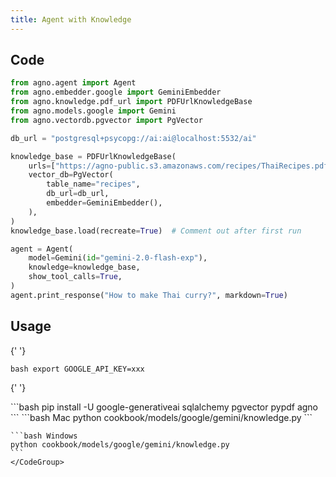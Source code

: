 ```yaml
---
title: Agent with Knowledge
---
```


## Code

```python cookbook/models/google/gemini/knowledge.py
from agno.agent import Agent
from agno.embedder.google import GeminiEmbedder
from agno.knowledge.pdf_url import PDFUrlKnowledgeBase
from agno.models.google import Gemini
from agno.vectordb.pgvector import PgVector

db_url = "postgresql+psycopg://ai:ai@localhost:5532/ai"

knowledge_base = PDFUrlKnowledgeBase(
    urls=["https://agno-public.s3.amazonaws.com/recipes/ThaiRecipes.pdf"],
    vector_db=PgVector(
        table_name="recipes",
        db_url=db_url,
        embedder=GeminiEmbedder(),
    ),
)
knowledge_base.load(recreate=True)  # Comment out after first run

agent = Agent(
    model=Gemini(id="gemini-2.0-flash-exp"),
    knowledge=knowledge_base,
    show_tool_calls=True,
)
agent.print_response("How to make Thai curry?", markdown=True)
```

## Usage

<Steps>
  <Snippet file="create-venv-step.mdx" />

{' '}

<Step title="Set your API key">```bash export GOOGLE_API_KEY=xxx ```</Step>

{' '}

<Step title="Install libraries">
  ```bash pip install -U google-generativeai sqlalchemy pgvector pypdf agno ```
</Step>

  <Step title="Run Agent">
    <CodeGroup>
    ```bash Mac
    python cookbook/models/google/gemini/knowledge.py
    ```

    ```bash Windows
    python cookbook/models/google/gemini/knowledge.py
    ```
    </CodeGroup>

  </Step>
</Steps>
